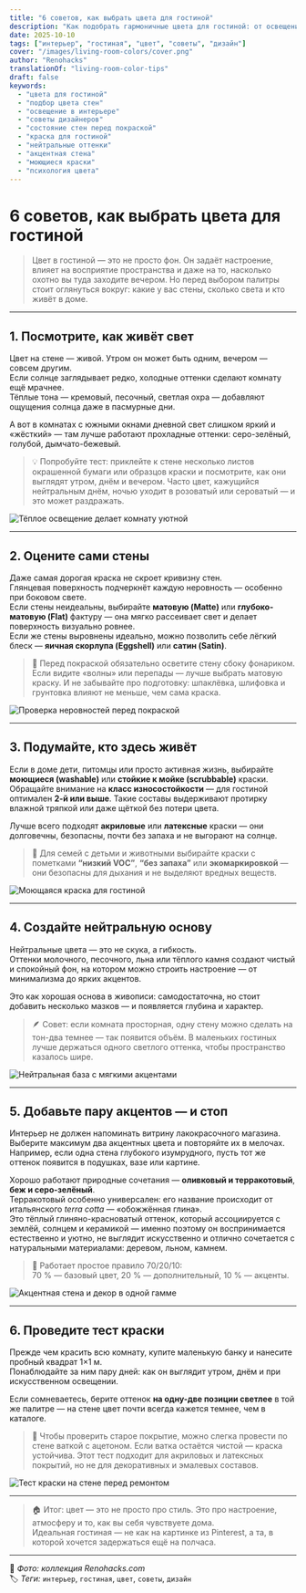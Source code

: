 ```yaml
---
title: "6 советов, как выбрать цвета для гостиной"
description: "Как подобрать гармоничные цвета для гостиной: от освещения и состояния стен до акцентных оттенков и выбора краски. Реальные советы дизайнеров для уютного и практичного интерьера."
date: 2025-10-10
tags: ["интерьер", "гостиная", "цвет", "советы", "дизайн"]
cover: "/images/living-room-colors/cover.png"
author: "Renohacks"
translationOf: "living-room-color-tips"
draft: false
keywords:
  - "цвета для гостиной"
  - "подбор цвета стен"
  - "освещение в интерьере"
  - "советы дизайнеров"
  - "состояние стен перед покраской"
  - "краска для гостиной"
  - "нейтральные оттенки"
  - "акцентная стена"
  - "моющиеся краски"
  - "психология цвета"
---
```


# 6 советов, как выбрать цвета для гостиной

> Цвет в гостиной — это не просто фон. Он задаёт настроение, влияет на восприятие пространства и даже на то, насколько охотно вы туда заходите вечером. Но перед выбором палитры стоит оглянуться вокруг: какие у вас стены, сколько света и кто живёт в доме.

---

## 1. Посмотрите, как живёт свет

Цвет на стене — живой. Утром он может быть одним, вечером — совсем другим.  
Если солнце заглядывает редко, холодные оттенки сделают комнату ещё мрачнее.  
Тёплые тона — кремовый, песочный, светлая охра — добавляют ощущения солнца даже в пасмурные дни.

А вот в комнатах с южными окнами дневной свет слишком яркий и «жёсткий» — там лучше работают прохладные оттенки: серо-зелёный, голубой, дымчато-бежевый.

> 💡 Попробуйте тест: приклейте к стене несколько листов окрашенной бумаги или образцов краски и посмотрите, как они выглядят утром, днём и вечером. Часто цвет, кажущийся нейтральным днём, ночью уходит в розоватый или сероватый — и это может раздражать.

![Тёплое освещение делает комнату уютной](/images/living-room-colors/light-test.png)

---

## 2. Оцените сами стены

Даже самая дорогая краска не скроет кривизну стен.  
Глянцевая поверхность подчеркнёт каждую неровность — особенно при боковом свете.  
Если стены неидеальны, выбирайте **матовую (Matte)** или **глубоко-матовую (Flat)** фактуру — она мягко рассеивает свет и делает поверхность визуально ровнее.  
Если же стены выровнены идеально, можно позволить себе лёгкий блеск — **яичная скорлупа (Eggshell)** или **сатин (Satin)**.

> 🚧 Перед покраской обязательно осветите стену сбоку фонариком. Если видите «волны» или перепады — лучше выбрать матовую краску. И не забывайте про подготовку: шпаклёвка, шлифовка и грунтовка влияют не меньше, чем сама краска.

![Проверка неровностей перед покраской](/images/living-room-colors/wall-check.png)

---

## 3. Подумайте, кто здесь живёт

Если в доме дети, питомцы или просто активная жизнь, выбирайте **моющиеся (washable)** или **стойкие к мойке (scrubbable)** краски.  
Обращайте внимание на **класс износостойкости** — для гостиной оптимален **2-й или выше**. Такие составы выдерживают протирку влажной тряпкой или даже щёткой без потери цвета.

Лучше всего подходят **акриловые** или **латексные** краски — они долговечны, безопасны, почти без запаха и не выгорают на солнце.

> 🌿 Для семей с детьми и животными выбирайте краски с пометками **“низкий VOC”**, **“без запаха”** или **экомаркировкой** — они безопасны для дыхания и не выделяют вредных веществ.

![Моющаяся краска для гостиной](/images/living-room-colors/washable-paint.png)

---

## 4. Создайте нейтральную основу

Нейтральные цвета — это не скука, а гибкость.  
Оттенки молочного, песочного, льна или тёплого камня создают чистый и спокойный фон, на котором можно строить настроение — от минимализма до ярких акцентов.

Это как хорошая основа в живописи: самодостаточна, но стоит добавить несколько мазков — и появляется глубина и характер.

> 🪶 Совет: если комната просторная, одну стену можно сделать на тон-два темнее — так появится объём. В маленьких гостиных лучше держаться одного светлого оттенка, чтобы пространство казалось шире.

![Нейтральная база с мягкими акцентами](/images/living-room-colors/neutral-base.png)

---

## 5. Добавьте пару акцентов — и стоп

Интерьер не должен напоминать витрину лакокрасочного магазина.  
Выберите максимум два акцентных цвета и повторяйте их в мелочах.  
Например, если одна стена глубокого изумрудного, пусть тот же оттенок появится в подушках, вазе или картине.

Хорошо работают природные сочетания — **оливковый и терракотовый**, **беж и серо-зелёный**.  
Терракотовый особенно универсален: его название происходит от итальянского *terra cotta* — «обожжённая глина».  
Это тёплый глиняно-красноватый оттенок, который ассоциируется с землёй, солнцем и керамикой — именно поэтому он воспринимается естественно и уютно, не выглядит искусственно и отлично сочетается с натуральными материалами: деревом, льном, камнем.

> 🎨 Работает простое правило 70/20/10:  
> 70 % — базовый цвет, 20 % — дополнительный, 10 % — акценты.

![Акцентная стена и декор в одной гамме](/images/living-room-colors/accent-wall.png)

---

## 6. Проведите тест краски

Прежде чем красить всю комнату, купите маленькую банку и нанесите пробный квадрат 1×1 м.  
Понаблюдайте за ним пару дней: как он выглядит утром, днём и при искусственном освещении.

Если сомневаетесь, берите оттенок **на одну-две позиции светлее** в той же палитре — на стене цвет почти всегда кажется темнее, чем в каталоге.

> 🧪 Чтобы проверить старое покрытие, можно слегка провести по стене ваткой с ацетоном. Если ватка остаётся чистой — краска устойчива. Этот тест подходит для акриловых и латексных покрытий, но не для декоративных и эмалевых составов.

![Тест краски на стене перед ремонтом](/images/living-room-colors/paint-test.png)

---

> 🏠 Итог: цвет — это не просто про стиль. Это про настроение, атмосферу и то, как вы себя чувствуете дома.  
> Идеальная гостиная — не как на картинке из Pinterest, а та, в которой хочется задержаться ещё на полчаса.

---

📸 *Фото: коллекция Renohacks.com*  
🏷️ *Теги:* `интерьер`, `гостиная`, `цвет`, `советы`, `дизайн`
